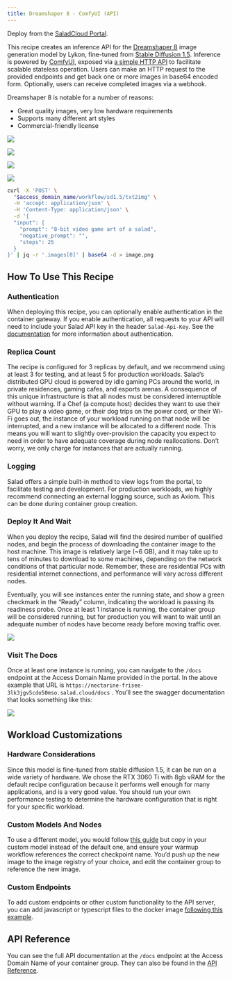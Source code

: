 ```yaml
---
title: Dreamshaper 8 - ComfyUI (API)
---
```


<Note>Deploy from the [SaladCloud Portal](https://portal.salad.com).</Note>

This recipe creates an inference API for the [Dreamshaper 8](https://civitai.com/models/4384/dreamshaper) image
generation model by Lykon, fine-tuned from
[Stable Diffusion 1.5](https://huggingface.co/runwayml/stable-diffusion-v1-5). Inference is powered by
[ComfyUI](https://github.com/comfyanonymous/ComfyUI/), exposed via
[a simple HTTP API](https://github.com/SaladTechnologies/comfyui-api) to facilitate scalable stateless operation. Users
can make an HTTP request to the provided endpoints and get back one or more images in base64 encoded form. Optionally,
users can receive completed images via a webhook.

Dreamshaper 8 is notable for a number of reasons:

- Great quality images, very low hardware requirements
- Supports many different art styles
- Commercial-friendly license

![](/products/recipes/images/dreamshaper-image-1.png)

![](/products/recipes/images/dreamshaper-image-2.png)

![](/products/recipes/images/dreamshaper-image-3.png)

![](/products/recipes/images/dreamshaper-image-4.png)

```bash
curl -X 'POST' \
  "$access_domain_name/workflow/sd1.5/txt2img" \
  -H 'accept: application/json' \
  -H 'Content-Type: application/json' \
  -d '{
  "input": {
    "prompt": "8-bit video game art of a salad",
    "negative_prompt": "",
    "steps": 25
  }
}' | jq -r '.images[0]' | base64 -d > image.png
```

## How To Use This Recipe

### Authentication

When deploying this recipe, you can optionally enable authentication in the container gateway. If you enable
authentication, all requests to your API will need to include your Salad API key in the header `Salad-Api-Key`. See the
[documentation](/products/sce/gateway/sending-requests) for more information about authentication.

### Replica Count

The recipe is configured for 3 replicas by default, and we recommend using at least 3 for testing, and at least 5 for
production workloads. Salad’s distributed GPU cloud is powered by idle gaming PCs around the world, in private
residences, gaming cafes, and esports arenas. A consequence of this unique infrastructure is that all nodes must be
considered interruptible without warning. If a Chef (a compute host) decides they want to use their GPU to play a video
game, or their dog trips on the power cord, or their Wi-Fi goes out, the instance of your workload running on that node
will be interrupted, and a new instance will be allocated to a different node. This means you will want to slightly
over-provision the capacity you expect to need in order to have adequate coverage during node reallocations. Don’t
worry, we only charge for instances that are actually running.

### Logging

Salad offers a simple built-in method to view logs from the portal, to facilitate testing and development. For
production workloads, we highly recommend connecting an external logging source, such as Axiom. This can be done during
container group creation.

### Deploy It And Wait

When you deploy the recipe, Salad will find the desired number of qualified nodes, and begin the process of downloading
the container image to the host machine. This image is relatively large (~6 GB), and it may take up to tens of minutes
to download to some machines, depending on the network conditions of that particular node. Remember, these are
residential PCs with residential internet connections, and performance will vary across different nodes.

Eventually, you will see instances enter the running state, and show a green checkmark in the “Ready” column, indicating
the workload is passing its readiness probe. Once at least 1 instance is running, the container group will be considered
running, but for production you will want to wait until an adequate number of nodes have become ready before moving
traffic over.

![](/products/recipes/images/deploy-dreamshaper-1.png)

### Visit The Docs

Once at least one instance is running, you can navigate to the `/docs` endpoint at the Access Domain Name provided in
the portal. In the above example that URL is `https://nectarine-frisee-3lk3jgv5cdo50mso.salad.cloud/docs` . You’ll see
the swagger documentation that looks something like this:

![](/products/recipes/images/dreamshaper-docs-1.png)

## Workload Customizations

### **Hardware Considerations**

Since this model is fine-tuned from stable diffusion 1.5, it can be run on a wide variety of hardware. We chose the RTX
3060 Ti with 8gb vRAM for the default recipe configuration because it performs well enough for many applications, and is
a very good value. You should run your own performance testing to determine the hardware configuration that is right for
your specific workload.

### Custom Models And Nodes

To use a different model, you would follow
[this guide](/guides/image-generation/basic-how-to-deploy-stable-diffusion-on-salad-comfy) but copy in your custom model
instead of the default one, and ensure your warmup workflow references the correct checkpoint name. You’d push up the
new image to the image registry of your choice, and edit the container group to reference the new image.

### Custom Endpoints

To add custom endpoints or other custom functionality to the API server, you can add javascript or typescript files to
the docker image
[following this example](https://github.com/SaladTechnologies/salad-recipes/tree/master/src/dreamshaper8-comfyui).

## API Reference

You can see the full API documentation at the `/docs` endpoint at the Access Domain Name of your container group. They
can also be found in the [API Reference](/reference/recipes/dreamshaper8-comfyui/).
